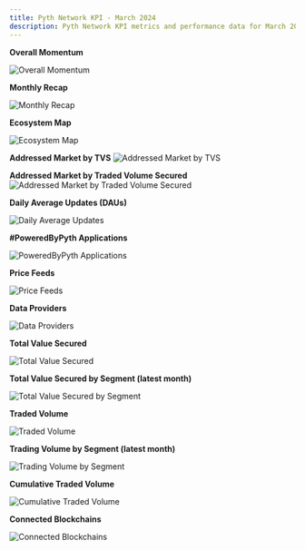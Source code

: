 ```yaml
---
title: Pyth Network KPI - March 2024
description: Pyth Network KPI metrics and performance data for March 2024.
---
```


**Overall Momentum**

![Overall Momentum](/images/kpi/march-24/pyth-momentum-mar-24.jpg)

**Monthly Recap**

![Monthly Recap](/images/kpi/march-24/pyth-mar-24.jpg)

**Ecosystem Map**

![Ecosystem Map](/images/kpi/march-24/pyth-ecosystem-mar-24.jpg)

**Addressed Market by TVS**
![Addressed Market by TVS](/images/kpi/march-24/pyth-tvs-l1-l2-mar-24.jpg)

**Addressed Market by Traded Volume Secured**
![Addressed Market by Traded Volume Secured](/images/kpi/march-24/pyth-traded-volume-l1-l2-mar-24.jpg)

**Daily Average Updates (DAUs)**

![Daily Average Updates](/images/kpi/march-24/mar-24-daily-average-updates.jpg)

**#PoweredByPyth Applications**

![PoweredByPyth Applications](/images/kpi/march-24/mar-24-apps-integrations.jpg)

**Price Feeds**

![Price Feeds](/images/kpi/march-24/mar-24-price-feeds.jpg)

**Data Providers**

![Data Providers](/images/kpi/march-24/mar-24-data-providers.jpg)

**Total Value Secured**

![Total Value Secured](/images/kpi/march-24/mar-24-all-chain-tvs.jpg)

**Total Value Secured by Segment (latest month)**

![Total Value Secured by Segment](/images/kpi/march-24/mar-24-dapps-tvs.jpg)

**Traded Volume**

![Traded Volume](/images/kpi/march-24/mar-24-all-chain-volume.jpg)

**Trading Volume by Segment (latest month)**

![Trading Volume by Segment](/images/kpi/march-24/mar-24-trading-volume.jpg)

**Cumulative Traded Volume**

![Cumulative Traded Volume](/images/kpi/march-24/mar-24-traded-volume.jpg)

**Connected Blockchains**

![Connected Blockchains](/images/kpi/march-24/mar-24-connected-blockchains.jpg)

